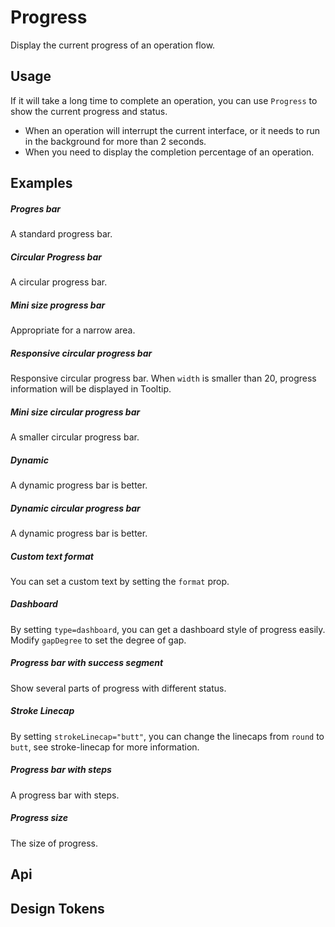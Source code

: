 
<Meta of={KitProgressStories} />

# Progress

Display the current progress of an operation flow.

## Usage

If it will take a long time to complete an operation, you can use `Progress` to show the current progress and status.

- When an operation will interrupt the current interface, or it needs to run in the background for more than 2 seconds.
- When you need to display the completion percentage of an operation.


## Examples

##### Progres bar
A standard progress bar.


<CustomCanvas content={Examples.Bar} source={Sources.Bar} id="progress-bar" />

##### Circular Progress bar
A circular progress bar.

<CustomCanvas content={Examples.Circular} source={Sources.Circular} id="progress-circular" />

##### Mini size progress bar
Appropriate for a narrow area.

<CustomCanvas content={Examples.Minibar} source={Sources.Minibar} id="progress-minibar" />

##### Responsive circular progress bar
Responsive circular progress bar. When `width` is smaller than 20, progress information will be displayed in Tooltip.

<CustomCanvas content={Examples.ResponsiveCircular} source={Sources.ResponsiveCircular} id="progress-responsive-circular" />

##### Mini size circular progress bar
A smaller circular progress bar.

<CustomCanvas content={Examples.MiniCircular} source={Sources.MiniCircular} id="progress-mini-circular" />

##### Dynamic
A dynamic progress bar is better.

<CustomCanvas content={Examples.Dynamic} source={Sources.Dynamic} id="progress-dynamic" />

##### Dynamic circular progress bar
A dynamic progress bar is better.

<CustomCanvas content={Examples.DynamicCircular} source={Sources.DynamicCircular} id="progress-dynamic-circular" />

##### Custom text format
You can set a custom text by setting the `format` prop.

<CustomCanvas content={Examples.CustomText} source={Sources.CustomText} id="progress-custom-text" />


##### Dashboard
By setting `type=dashboard`, you can get a dashboard style of progress easily. Modify `gapDegree` to set the degree of gap.

<CustomCanvas content={Examples.Dashboard} source={Sources.Dashboard} id="progress-dashboard" />

##### Progress bar with success segment
Show several parts of progress with different status.

<CustomCanvas content={Examples.SuccessSegment} source={Sources.SuccessSegment} id="progress-success-segment" />

##### Stroke Linecap
By setting `strokeLinecap="butt"`, you can change the linecaps from `round` to `butt`, see stroke-linecap for more information.

<CustomCanvas content={Examples.Stroke} source={Sources.Stroke} id="progress-stroke" />

##### Progress bar with steps
A progress bar with steps.

<CustomCanvas content={Examples.Steps} source={Sources.Steps} id="progress-steps" />

##### Progress size
The size of progress.

<CustomCanvas content={Examples.Size} source={Sources.Size} id="progress-size" />

## Api

<Canvas of={KitProgressStories.Api} />

<Controls of={KitProgressStories.Api} />

## Design Tokens

<DesignTokens path="components.Progress" tokens={fields?.components?.Progress} />